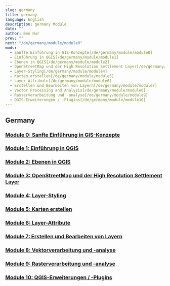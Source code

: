 ```yaml
---
slug: germany
title: germany
language: English
description: germany Module
date: ""
author: Ben Hur
prev: ""
next: "/de/germany/module/module0"
mods:
  - Sanfte Einführung in GIS-Konzepte[/de/germany/module/module0]
  - Einführung in QGIS[/de/germany/module/module1]
  - Ebenen in QGIS[/de/germany/module/module2]
  - OpenStreetMap und der High Resolution Settlement Layer[/de/germany/module/module3]
  - Layer-Styling[/de/germany/module/module4]
  - Karten erstellen[/de/germany/module/module5]
  - Layer-Attribute[/de/germany/module/module6]
  - Erstellen und Bearbeiten von Layern[/de/germany/module/module7]
  - Vector Processing and Analysis[/de/germany/module/module8]
  - Rasterverarbeitung und -analyse[/de/germany/module/module9]
  - QGIS-Erweiterungen / -Plugins[/de/germany/module/module10]
---
```


## Germany

### [Module 0: Sanfte Einführung in GIS-Konzepte](/de/germany/module/module0)
### [Module 1: Einführung in QGIS](/de/germany/module/module1)
### [Module 2: Ebenen in QGIS](/de/germany/module/module2)
### [Module 3: OpenStreetMap und der High Resolution Settlement Layer](/de/germany/module/module3)
### [Module 4: Layer-Styling](/de/germany/module/module4)
### [Module 5: Karten erstellen](/de/germany/module/module5)
### [Module 6: Layer-Attribute](/de/germany/module/module6)
### [Module 7: Erstellen und Bearbeiten von Layern](/de/germany/module/module7)
### [Module 8: Vektorverarbeitung und -analyse](/de/germany/module/module8)
### [Module 9: Rasterverarbeitung und -analyse](/de/germany/module/module9)
### [Module 10: QGIS-Erweiterungen / -Plugins](/de/germany/module/module10)
